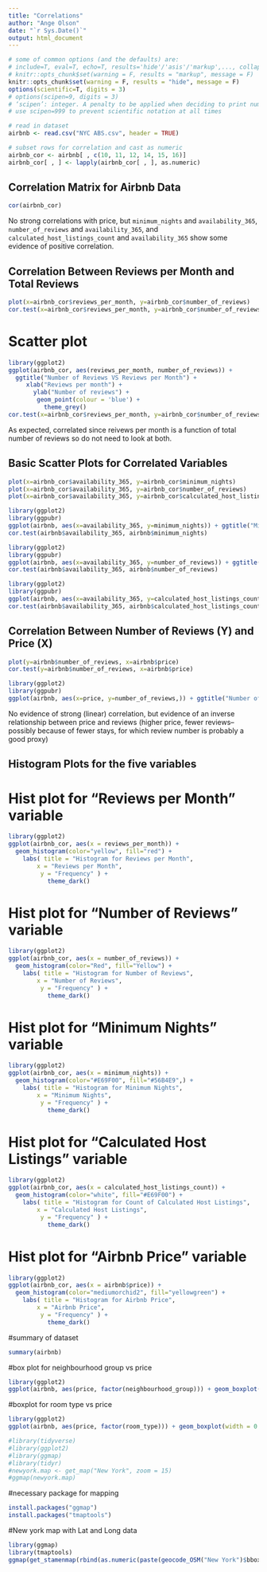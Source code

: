 ```yaml
---
title: "Correlations"
author: "Ange Olson"
date: "`r Sys.Date()`"
output: html_document
---
```


```r
# some of common options (and the defaults) are: 
# include=T, eval=T, echo=T, results='hide'/'asis'/'markup',..., collapse=F, warning=T, message=T, error=T, cache=T, fig.width=6, fig.height=4, fig.dim=c(6,4) #inches, fig.align='left'/'center','right', 
# knitr::opts_chunk$set(warning = F, results = "markup", message = F)
knitr::opts_chunk$set(warning = F, results = "hide", message = F)
options(scientific=T, digits = 3) 
# options(scipen=9, digits = 3) 
# ‘scipen’: integer. A penalty to be applied when deciding to print numeric values in fixed or exponential notation.  Positive values bias towards fixed and negative towards scientific notation: fixed notation will be preferred unless it is more than ‘scipen’ digits wider.
# use scipen=999 to prevent scientific notation at all times
```


```r
# read in dataset
airbnb <- read.csv("NYC ABS.csv", header = TRUE)

# subset rows for correlation and cast as numeric
airbnb_cor <- airbnb[ , c(10, 11, 12, 14, 15, 16)]
airbnb_cor[ , ] <- lapply(airbnb_cor[ , ], as.numeric)
```

## Correlation Matrix for Airbnb Data
```r
cor(airbnb_cor)
```

No strong correlations with price, but `minimum_nights` and `availability_365`, `number_of_reviews` and `availability_365`, and `calculated_host_listings_count` and `availability_365` show some evidence of positive correlation. 

## Correlation Between Reviews per Month and Total Reviews

```r
plot(x=airbnb_cor$reviews_per_month, y=airbnb_cor$number_of_reviews)
cor.test(x=airbnb_cor$reviews_per_month, y=airbnb_cor$number_of_reviews)
```

# Scatter plot
```r
library(ggplot2)
ggplot(airbnb_cor, aes(reviews_per_month, number_of_reviews)) + 
  ggtitle("Number of Reviews VS Reviews per Month") + 
     xlab("Reviews per month") + 
       ylab("Number of reviews") + 
        geom_point(colour = 'blue') + 
          theme_grey()
cor.test(x=airbnb_cor$reviews_per_month, y=airbnb_cor$number_of_reviews, method = "pearson")
```


As expected, correlated since reivews per month is a function of total number of reviews so do not need to look at both.


## Basic Scatter Plots for Correlated Variables

```r
plot(x=airbnb_cor$availability_365, y=airbnb_cor$minimum_nights)
plot(x=airbnb_cor$availability_365, y=airbnb_cor$number_of_reviews)
plot(x=airbnb_cor$availability_365, y=airbnb_cor$calculated_host_listings_count)
```

```r
library(ggplot2)
library(ggpubr)
ggplot(airbnb, aes(x=availability_365, y=minimum_nights)) + ggtitle("Minimum nights vs Availability Scatter plot") + xlab("Availability") + ylab("# Minimum nights") + geom_point(size = 1, shape = 18, color = "black") + ylim(0,400) + stat_cor(method = "pearson", label.x = 275) + geom_smooth(method = lm, se = FALSE, color = "yellow", size = 1.2) + theme_bw()
cor.test(airbnb$availability_365, airbnb$minimum_nights)
```

```r
library(ggplot2)
library(ggpubr)
ggplot(airbnb, aes(x=availability_365, y=number_of_reviews)) + ggtitle("Number of reviews vs Availability") + xlab("Availability") + ylab("# Reviews")  + geom_point(size = 1, shape = 18, color = "black") + ylim(0,800) + stat_cor(method = "pearson", label.x = 275) + geom_smooth(method = lm, se = FALSE, color = "yellow", size = 1.2) + theme_bw()
cor.test(airbnb$availability_365, airbnb$number_of_reviews)
```


```r
library(ggplot2)
library(ggpubr)
ggplot(airbnb, aes(x=availability_365, y=calculated_host_listings_count)) + ggtitle("# Host listings vs Availability") + xlab("Availability") + ylab("Host listings") + geom_point(size = 1, shape = 18, color = "black") + ylim(0,400) + stat_cor(method = "pearson", label.x = 275) + geom_smooth(method = lm, se = FALSE, color = "yellow", size = 1.2) + theme_bw()
cor.test(airbnb$availability_365, airbnb$calculated_host_listings_count)
```

## Correlation Between Number of Reviews (Y) and Price (X) 

```r
plot(y=airbnb$number_of_reviews, x=airbnb$price)
cor.test(y=airbnb$number_of_reviews, x=airbnb$price)
```

```r
library(ggplot2)
library(ggpubr)
ggplot(airbnb, aes(x=price, y=number_of_reviews,)) + ggtitle("Number of Reviews vs Price Scatter Plot") + xlab("Price ($)") + ylab("Number Of Reviews") + geom_point(size = 1, shape = 18, color = "black") + geom_smooth(method = lm, se = FALSE, color = "yellow", size = 1.2) + theme_bw() + stat_cor(method =  "pearson", label.x = 7500 )
```

No evidence of strong (linear) correlation, but evidence of an inverse relationship between price and reviews (higher price, fewer reviews--possibly because of fewer stays, for which review number is probably a good proxy)

## Histogram Plots for the five variables

# Hist plot for "Reviews per Month" variable

```r
library(ggplot2)
ggplot(airbnb_cor, aes(x = reviews_per_month)) + 
  geom_histogram(color="yellow", fill="red") + 
    labs( title = "Histogram for Reviews per Month", 
        x = "Reviews per Month", 
         y = "Frequency" ) +
           theme_dark()
```
# Hist plot for "Number of Reviews" variable

```r
library(ggplot2)
ggplot(airbnb_cor, aes(x = number_of_reviews)) + 
  geom_histogram(color="Red", fill="Yellow") + 
    labs( title = "Histogram for Number of Reviews", 
        x = "Number of Reviews", 
         y = "Frequency" ) +
           theme_dark()
```
# Hist plot for "Minimum Nights" variable

```r
library(ggplot2)
ggplot(airbnb_cor, aes(x = minimum_nights)) + 
  geom_histogram(color="#E69F00", fill="#56B4E9",) + 
    labs( title = "Histogram for Minimum Nights", 
        x = "Minimum Nights", 
         y = "Frequency" ) +
           theme_dark()
```
# Hist plot for "Calculated Host Listings" variable

```r
library(ggplot2)
ggplot(airbnb_cor, aes(x = calculated_host_listings_count)) + 
  geom_histogram(color="white", fill="#E69F00") + 
    labs( title = "Histogram for Count of Calculated Host Listings", 
        x = "Calculated Host Listings", 
         y = "Frequency" ) +
           theme_dark()
```

# Hist plot for "Airbnb Price" variable

```r
library(ggplot2)
ggplot(airbnb_cor, aes(x = airbnb$price)) + 
  geom_histogram(color="mediumorchid2", fill="yellowgreen") + 
    labs( title = "Histogram for Airbnb Price", 
        x = "Airbnb Price", 
         y = "Frequency" ) +
           theme_dark()
```


#summary of dataset
```r
summary(airbnb)
```
#box plot for neighbourhood group vs price
```r
library(ggplot2)
ggplot(airbnb, aes(price, factor(neighbourhood_group))) + geom_boxplot(width = 0.7, color = "black", fill = c("light green", "pink","light blue", "yellow", "red")) +labs(title = "Neighbourhood group vs Price Box plot", x = "Price", y = "Neighbourhood")

```
#boxplot for room type vs price
```r
library(ggplot2)
ggplot(airbnb, aes(price, factor(room_type))) + geom_boxplot(width = 0.7, color = "black", fill = c("light green", "yellow","light blue")) +labs(title = "Room type vs Price Box plot", x = "Price", y = "Room Type")
```



```r
#library(tidyverse)
#library(ggplot2)
#library(ggmap)
#library(tidyr)
#newyork.map <- get_map("New York", zoom = 15)
#ggmap(newyork.map)
```
#necessary package for mapping
```r
install.packages("ggmap")
install.packages("tmaptools")
```
#New york map with Lat and Long data
```r
library(ggmap)
library(tmaptools)
ggmap(get_stamenmap(rbind(as.numeric(paste(geocode_OSM("New York")$bbox))), zoom = 10)) + geom_point(data = airbnb, aes(x = longitude, y = latitude))
```